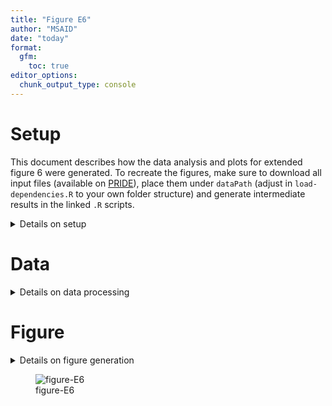 ```yaml
---
title: "Figure E6"
author: "MSAID"
date: "today"
format:
  gfm:
    toc: true
editor_options: 
  chunk_output_type: console
---
```


# Setup

This document describes how the data analysis and plots for extended figure 6 were generated. To recreate the figures, make sure to download all input files (available on [PRIDE](https://www.ebi.ac.uk/pride/archive?keyword=PXD053241)), place them under `dataPath` (adjust in `load-dependencies.R` to your own folder structure) and generate intermediate results in the linked `.R` scripts.

<details>
<summary>Details on setup</summary>

```r
#source libraries and functions
suppressMessages(source(here::here("scripts/load-dependencies.R")))
msaid_eFDR <- c("TRUE" = msaid_darkgray, "FALSE" = msaid_red)
msaid_unique <- c("TRUE" = msaid_blue, "FALSE" = msaid_darkgray)
efdrLevels <- c("REGULAR", "PEPTIDE", "CONCATENATED")
efdrLabels <- c("Classic eFDR", "Peptide eFDR", "Concatenated eFDR")

path <- file.path(here::here(), "figure-E6")
figurePath <- file.path(dataPath, "data/figure-E6")

msaid_thermo <-
  setNames(
    c(c(msaid_purple, msaid_red, msaid_orange),
      c(msaid_blue, msaid_lightblue, msaid_green)),
    c(paste0("Condition_A_Sample_Alpha_0", 1:3),
      paste0("Condition_B_Sample_Alpha_0", 1:3))
  )
```

</details>

# Data

<details>
<summary>Details on data processing</summary>

## CHIMERYS

[R code to generate input file `figure-E6A-chimerys.csv`](figure-E6A-chimerys-entrapment.R)

```r
mean_efdrChimerys <- fread(file.path(figurePath, "figure-E6A-chimerys.csv"))
mean_efdrChimerys[, SOFTWARE := factor(SOFTWARE, efdrLabels)]

p_efdrMixedChimerys <-
  ggplot(mean_efdrChimerys, aes(x = Q_VALUE, y = ENTRAPMENT_Q_VALUE_MIXED, color = SAMPLE)) +
  geom_abline(intercept = 0, slope = 1, color = msaid_darkgray, linetype = "dashed") +
  geom_abline(intercept = 0, slope = 1.5, alpha = 0.25,
              color = msaid_darkgray, linetype = "dashed") +
  geom_abline(intercept = 0, slope = 2/3, alpha = 0.25,
              color = msaid_darkgray, linetype = "dashed") +
  geom_vline(xintercept = 0.01, color = msaid_red, linetype = "dashed") + 
  geom_line(linewidth = 0.25, show.legend = T) +
  scale_x_continuous(labels = label_percent()) +
  scale_y_continuous(labels = label_percent()) +
  scale_color_manual("LFQ_Orbitrap_AIF_[...]", values = msaid_thermo) +
  guides(color = guide_legend(override.aes = list(linewidth = 0.5))) +
  facet_grid(cols = vars(SOFTWARE)) +
  xlab("CHIMERYS FDR") + ylab("Entrapment FDR") + theme(legend.position = "left") +
  theme(legend.position = "none", legend.location = "plot",
        plot.background = element_rect("transparent", "transparent")) +
  coord_cartesian(xlim = c(0, 0.05), ylim = c(0, 0.05))
```

## DIA-NN

[R code to generate input file `figure-E6B-diann.csv`](figure-E6B-diann-entrapment.R)

```r
mean_efdrDiann <- fread(file.path(figurePath, "figure-E6B-diann.csv"))
mean_efdrDiann[, SOFTWARE := factor(SOFTWARE, efdrLabels)]

p_efdr1Diann <-
  ggplot(mean_efdrDiann, aes(x = Q_VALUE, y = ENTRAPMENT_Q_VALUE_1, color = SAMPLE)) +
  geom_abline(intercept = 0, slope = 1, color = msaid_darkgray, linetype = "dashed") +
  geom_abline(intercept = 0, slope = 1.5, alpha = 0.25,
              color = msaid_darkgray, linetype = "dashed") +
  geom_abline(intercept = 0, slope = 2/3, alpha = 0.25,
              color = msaid_darkgray, linetype = "dashed") +
  geom_vline(xintercept = 0.01, color = msaid_red, linetype = "dashed") + 
  geom_line(linewidth = 0.25, show.legend = F) +
  scale_x_continuous(labels = label_percent()) +
  scale_y_continuous(labels = label_percent()) +
  scale_color_manual(values = msaid_thermo) +
  guides(color = guide_legend(override.aes = list(linewidth = 0.5))) +
  facet_grid(cols = vars(SOFTWARE)) +
  xlab("DIA-NN FDR") + ylab("Entrapment FDR") +
  theme(legend.position = "left", plot.background = element_rect("transparent", "transparent")) +
  coord_cartesian(xlim = c(0, 0.05), ylim = c(0, 0.05))
```

## Spectronaut

[R code to generate input file `figure-E6C-spectronaut.csv`](figure-E6C-sn19-entrapment.R)

```r
mean_efdrSpectronaut <- fread(file.path(figurePath, "figure-E6C-spectronaut.csv"))
mean_efdrSpectronaut[, SOFTWARE := factor(SOFTWARE, efdrLabels)]

p_efdr1Spectronaut <-
  ggplot(mean_efdrSpectronaut, aes(x = Q_VALUE, y = ENTRAPMENT_Q_VALUE_1, color = SAMPLE)) +
  geom_abline(intercept = 0, slope = 1, color = msaid_darkgray, linetype = "dashed") +
  geom_abline(intercept = 0, slope = 1.5, alpha = 0.25,
              color = msaid_darkgray, linetype = "dashed") +
  geom_abline(intercept = 0, slope = 2/3, alpha = 0.25,
              color = msaid_darkgray, linetype = "dashed") +
  geom_vline(xintercept = 0.01, color = msaid_red, linetype = "dashed") + 
  geom_line(linewidth = 0.25, show.legend = F) +
  scale_x_continuous(labels = label_percent()) +
  scale_y_continuous(labels = label_percent()) +
  scale_color_manual(values = msaid_thermo) +
  guides(color = guide_legend(override.aes = list(linewidth = 0.5))) +
  facet_grid(cols = vars(SOFTWARE)) +
  xlab("Spectronaut FDR") + ylab("Entrapment FDR") + theme(legend.position = "left") +
  coord_cartesian(xlim = c(0, 0.05), ylim = c(0, 0.05))
```

## Spectronaut strict

[R code to generate input file `figure-E6D-spectronaut-strict.csv`](figure-E6D-sn19-strict-entrapment.R)

```r
mean_efdrSpecStrict <- fread(file.path(figurePath, "figure-E6D-spectronaut-strict.csv"))
mean_efdrSpecStrict[, SOFTWARE := factor(SOFTWARE, efdrLabels)]

p_efdr1SpecStrict <-
  ggplot(mean_efdrSpecStrict, aes(x = Q_VALUE, y = ENTRAPMENT_Q_VALUE_1, color = SAMPLE)) +
  geom_abline(intercept = 0, slope = 1, color = msaid_darkgray, linetype = "dashed") +
  geom_abline(intercept = 0, slope = 1.5, alpha = 0.25,
              color = msaid_darkgray, linetype = "dashed") +
  geom_abline(intercept = 0, slope = 2/3, alpha = 0.25,
              color = msaid_darkgray, linetype = "dashed") +
  geom_vline(xintercept = 0.01, color = msaid_red, linetype = "dashed") + 
  geom_line(linewidth = 0.25, show.legend = F) +
  scale_x_continuous(labels = label_percent()) +
  scale_y_continuous(labels = label_percent()) +
  scale_color_manual(values = msaid_thermo) +
  guides(color = guide_legend(override.aes = list(linewidth = 0.5))) +
  facet_grid(cols = vars(SOFTWARE)) +
  xlab("Spectronaut FDR (strict settings)") + ylab("Entrapment FDR") +
  theme(legend.position = "left") +
  coord_cartesian(xlim = c(0, 0.05), ylim = c(0, 0.05))
```

## DIA-NN Bruker

[R code to generate input file `figure-E6E-diann-bruker.csv`](figure-E6E-diann-bruker-entrapment.R)

```r
mean_efdrDiannBruk <- fread(file.path(figurePath, "figure-E6E-diann-bruker.csv"))
mean_efdrDiannBruk[, SOFTWARE := factor(SOFTWARE, efdrLabels)]

p_efdr1DiannBruk <-
  ggplot(mean_efdrDiannBruk, aes(x = Q_VALUE, y = ENTRAPMENT_Q_VALUE_1, color = SAMPLE)) +
  geom_abline(intercept = 0, slope = 1, color = msaid_darkgray, linetype = "dashed") +
  geom_abline(intercept = 0, slope = 1.5, alpha = 0.25,
              color = msaid_darkgray, linetype = "dashed") +
  geom_abline(intercept = 0, slope = 2/3, alpha = 0.25,
              color = msaid_darkgray, linetype = "dashed") +
  geom_vline(xintercept = 0.01, color = msaid_red, linetype = "dashed") + 
  geom_line(linewidth = 0.25, show.legend = T) +
  scale_x_continuous(labels = label_percent()) +
  scale_y_continuous(labels = label_percent()) +
  scale_color_manual("LFQ_timsTOFPro_diaPASEF_[...]", values = msaid_thermo) +
  guides(color = guide_legend(override.aes = list(linewidth = 0.5))) +
  facet_grid(cols = vars(SOFTWARE)) +
  xlab("DIA-NN FDR") + ylab("Entrapment FDR") + theme(legend.position = "left") +
  theme(legend.position = "none", legend.location = "plot",
        legend.text = element_text(size = 5),
        plot.background = element_rect("transparent", "transparent")) +
  coord_cartesian(xlim = c(0, 0.05), ylim = c(0, 0.05))
```

## Spectronaut Bruker

[R code to generate input file `figure-E6F-spectronaut-bruker.csv`](figure-E6F-sn19-bruker-entrapment.R)

```r
mean_efdrSpecBruk <- fread(file.path(figurePath, "figure-E6F-spectronaut-bruker.csv"))
mean_efdrSpecBruk[, SOFTWARE := factor(SOFTWARE, efdrLabels)]

p_efdr1SpecBruk <-
  ggplot(mean_efdrSpecBruk, aes(x = Q_VALUE, y = ENTRAPMENT_Q_VALUE_1, color = SAMPLE)) +
  geom_abline(intercept = 0, slope = 1, color = msaid_darkgray, linetype = "dashed") +
  geom_abline(intercept = 0, slope = 1.5, alpha = 0.25,
              color = msaid_darkgray, linetype = "dashed") +
  geom_abline(intercept = 0, slope = 2/3, alpha = 0.25,
              color = msaid_darkgray, linetype = "dashed") +
  geom_vline(xintercept = 0.01, color = msaid_red, linetype = "dashed") + 
  geom_line(linewidth = 0.25, show.legend = T) +
  scale_x_continuous(labels = label_percent()) +
  scale_y_continuous(labels = label_percent()) +
  scale_color_manual("LFQ_timsTOFPro_diaPASEF_[...]", values = msaid_thermo) +
  guides(color = guide_legend(override.aes = list(linewidth = 0.5))) +
  facet_grid(cols = vars(SOFTWARE)) +
  xlab("Spectronaut FDR") + ylab("Entrapment FDR") + theme(legend.position = "left") +
  theme(legend.position = "none", legend.location = "plot",
        legend.text = element_text(size = 5),
        plot.background = element_rect("transparent", "transparent")) +
  coord_cartesian(xlim = c(0, 0.05), ylim = c(0, 0.05))
```

</details>

# Figure

<details>
<summary>Details on figure generation</summary>

```r
p_legendRaw <- ggdraw2(get_plot_component(p_efdrMixedChimerys + theme(legend.position = "top"),
                                          'guide-box-top', return_all = TRUE))
p_legendBruk <- ggdraw2(get_plot_component(p_efdr1SpecBruk + theme(legend.position = "top"),
                                           'guide-box-top', return_all = TRUE))

p_design <- "AAAAAA\nBBBCCC\nDDDEEE\nFFFFFF\nGGGHHH"
p_annotation <- list(c("", "A", "B", "C", "D", "", "E", "F"))

p_efdr <- free(p_legendRaw) + p_efdrMixedChimerys + p_efdr1Diann + p_efdr1Spectronaut +
  p_efdr1SpecStrict + free(p_legendBruk) + p_efdr1DiannBruk + p_efdr1SpecBruk +
  plot_layout(heights = c(0.2, 1, 1, 0.2, 1, 1), design = p_design) +
  plot_annotation(tag_levels = p_annotation)

ggsave2(file.path(path, "figure-E6.pdf"), plot = p_efdr,
        width = 180, height = 120, units = "mm", device = cairo_pdf)
ggsave2(file.path(path, "figure-E6.png"), plot = p_efdr,
        width = 180, height = 120, units = "mm")
ggsave2(file.path(path, "figure-E6.eps"), plot = p_efdr,
        width = 180, height = 120, units = "mm")
ggsave2(file.path(path, "figure-E6.jpeg"), plot = p_efdr,
        width = 180, height = 120, units = "mm")
ggsave2(file.path(path, "figure-E6.tiff"), plot = p_efdr,
        width = 180, height = 120, units = "mm")
```

</details>

![figure-E6](figure-E6.png)
